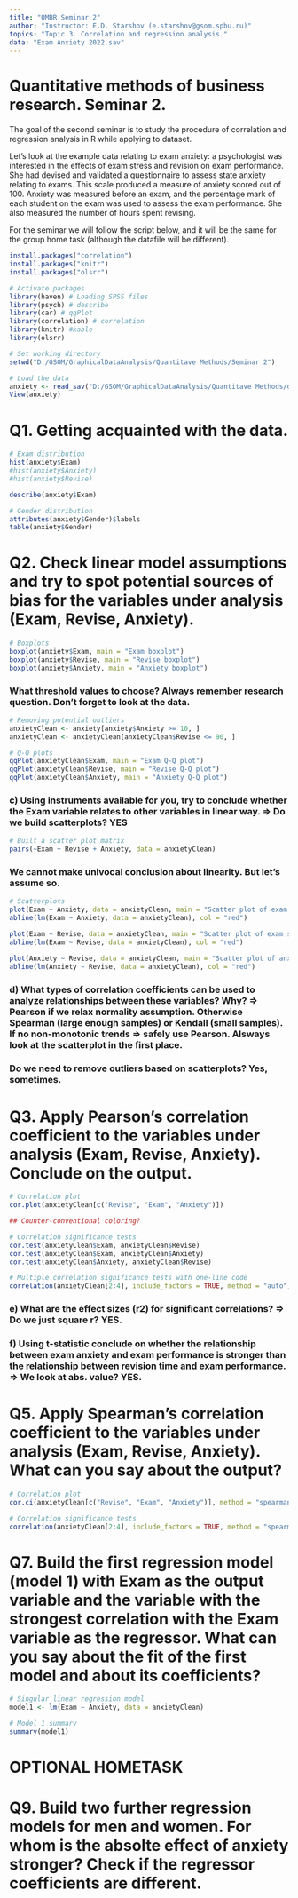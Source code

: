 ```yaml
---
title: "QMBR Seminar 2"
author: "Instructor: E.D. Starshov (e.starshov@gsom.spbu.ru)"
topics: "Topic 3. Correlation and regression analysis."
data: "Exam Anxiety 2022.sav"
---
```


# Quantitative methods of business research. Seminar 2. #

The goal of the second seminar is to study the procedure of correlation and regression analysis in R while applying to dataset. 

Let’s look at the example data relating to exam anxiety: a psychologist was interested in the effects of exam stress and revision on exam performance. She had devised and validated a questionnaire to assess state anxiety relating to exams. This scale produced a measure of anxiety scored out of 100. Anxiety was measured before an exam, and the percentage mark of each student on the exam was used to assess the exam performance. She also measured the number of hours spent revising.

For the seminar we will follow the script below, and it will be the same for the group home task (although the datafile will be different).


```r
install.packages("correlation")
install.packages("knitr")
install.packages("olsrr")
```


```r
# Activate packages
library(haven) # Loading SPSS files
library(psych) # describe
library(car) # qqPlot
library(correlation) # correlation
library(knitr) #kable
library(olsrr)
```


```r
# Set working directory
setwd("D:/GSOM/GraphicalDataAnalysis/Quantitave Methods/Seminar 2")

# Load the data
anxiety <- read_sav("D:/GSOM/GraphicalDataAnalysis/Quantitave Methods/data/anxiety.sav") # Specify your own path
View(anxiety)
```

# Q1. Getting acquainted with the data.

```r
# Exam distribution
hist(anxiety$Exam)
#hist(anxiety$Anxiety)
#hist(anxiety$Revise)

describe(anxiety$Exam)
```


```r
# Gender distribution
attributes(anxiety$Gender)$labels
table(anxiety$Gender)
```


# Q2. Check linear model assumptions and try to spot potential sources of bias for the variables under analysis (Exam, Revise, Anxiety).

```r
# Boxplots
boxplot(anxiety$Exam, main = "Exam boxplot")
boxplot(anxiety$Revise, main = "Revise boxplot")
boxplot(anxiety$Anxiety, main = "Anxiety boxplot")
```

### What threshold values to choose? Always remember research question. Don't forget to look at the data.

```r
# Removing potential outliers
anxietyClean <- anxiety[anxiety$Anxiety >= 10, ]
anxietyClean <- anxietyClean[anxietyClean$Revise <= 90, ]
```

```r
# Q-Q plots
qqPlot(anxietyClean$Exam, main = "Exam Q-Q plot")
qqPlot(anxietyClean$Revise, main = "Revise Q-Q plot")
qqPlot(anxietyClean$Anxiety, main = "Anxiety Q-Q plot")
```

### c)	Using instruments available for you, try to conclude whether the Exam variable relates to other variables in linear way. => Do we build scatterplots? YES

```r
# Built a scatter plot matrix
pairs(~Exam + Revise + Anxiety, data = anxietyClean)
```


### We cannot make univocal conclusion about linearity. But let's assume so.

```r
# Scatterplots
plot(Exam ~ Anxiety, data = anxietyClean, main = "Scatter plot of exam score and anxiety level")
abline(lm(Exam ~ Anxiety, data = anxietyClean), col = "red")

plot(Exam ~ Revise, data = anxietyClean, main = "Scatter plot of exam score and revise hours spent")
abline(lm(Exam ~ Revise, data = anxietyClean), col = "red")

plot(Anxiety ~ Revise, data = anxietyClean, main = "Scatter plot of anxiety level and revise hours spent")
abline(lm(Anxiety ~ Revise, data = anxietyClean), col = "red")
```





### d)	What types of correlation coefficients can be used to analyze relationships between these variables? Why? => Pearson if we relax normality assumption. Otherwise Spearman (large enough samples) or Kendall (small samples). If no non-monotonic trends => safely use Pearson. Alsways look at the scatterplot in the first place.

### Do we need to remove outliers based on scatterplots? Yes, sometimes.

# Q3. Apply Pearson’s correlation coefficient to the variables under analysis (Exam, Revise, Anxiety). Conclude on the output.


```r
# Correlation plot
cor.plot(anxietyClean[c("Revise", "Exam", "Anxiety")])

## Counter-conventional coloring?
```


```r
# Correlation significance tests
cor.test(anxietyClean$Exam, anxietyClean$Revise)
cor.test(anxietyClean$Exam, anxietyClean$Anxiety)
cor.test(anxietyClean$Anxiety, anxietyClean$Revise)
```


```r
# Multiple correlation significance tests with one-line code
correlation(anxietyClean[2:4], include_factors = TRUE, method = "auto")
```

### e)	What are the effect sizes (r2) for significant correlations? => Do we just square r? YES.
### f)	Using t-statistic conclude on whether the relationship between exam anxiety and exam performance is stronger than the relationship between revision time and exam performance. => We look at abs. value? YES.


# Q5. Apply Spearman’s correlation coefficient to the variables under analysis (Exam, Revise, Anxiety). What can you say about the output?


```r
# Correlation plot
cor.ci(anxietyClean[c("Revise", "Exam", "Anxiety")], method = "spearman")
```



```r
# Correlation significance tests
correlation(anxietyClean[2:4], include_factors = TRUE, method = "spearman")
```

# Q7. Build the first regression model (model 1) with Exam as the output variable and the variable with the strongest correlation with the Exam variable as the regressor. What can you say about the fit of the first model and about its coefficients?

```r
# Singular linear regression model
model1 <- lm(Exam ~ Anxiety, data = anxietyClean)

# Model 1 summary
summary(model1)
```


# OPTIONAL HOMETASK

# Q9. Build two further regression models for men and women. For whom is the absolte effect of anxiety stronger? Check if the regressor coefficients are different.


```r

```

